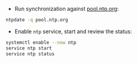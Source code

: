 - Run synchronization against [pool.ntp.org](https://www.ntppool.org/en/):
```bash
ntpdate -q pool.ntp.org
```
- Enable `ntp` service, start and review the status:
```bash
systemctl enable --now ntp
service ntp start
service ntp status
```
